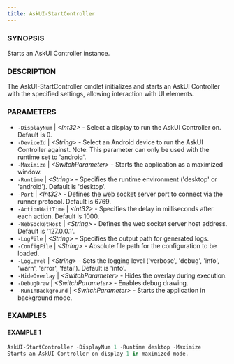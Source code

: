 ```yaml
---
title: AskUI-StartController
---
```



### SYNOPSIS

Starts an AskUI Controller instance.

### DESCRIPTION

The AskUI-StartController cmdlet initializes and starts an AskUI Controller with the specified settings, allowing interaction with UI elements.

### PARAMETERS

- `-DisplayNum` | _&lt;Int32&gt;_ - Select a display to run the AskUI Controller on. Default is 0. 
- `-DeviceId` | _&lt;String&gt;_ - Select an Android device to run the AskUI Controller against.
Note: This parameter can only be used with the runtime set to 'android'. 
- `-Maximize` | _&lt;SwitchParameter&gt;_ - Starts the application as a maximized window. 
- `-Runtime` | _&lt;String&gt;_ - Specifies the runtime environment ('desktop' or 'android'). Default is 'desktop'. 
- `-Port` | _&lt;Int32&gt;_ - Defines the web socket server port to connect via the runner protocol. Default is 6769. 
- `-ActionWaitTime` | _&lt;Int32&gt;_ - Specifies the delay in milliseconds after each action. Default is 1000. 
- `-WebSocketHost` | _&lt;String&gt;_ - Defines the web socket server host address. Default is '127.0.0.1'. 
- `-LogFile` | _&lt;String&gt;_ - Specifies the output path for generated logs. 
- `-ConfigFile` | _&lt;String&gt;_ - Absolute file path for the configuration to be loaded. 
- `-LogLevel` | _&lt;String&gt;_ - Sets the logging level ('verbose', 'debug', 'info', 'warn', 'error', 'fatal'). Default is 'info'. 
- `-HideOverlay` | _&lt;SwitchParameter&gt;_ - Hides the overlay during execution. 
- `-DebugDraw` | _&lt;SwitchParameter&gt;_ - Enables debug drawing. 
- `-RunInBackground` | _&lt;SwitchParameter&gt;_ - Starts the application in background mode.

### EXAMPLES

#### EXAMPLE 1

```powershell
AskUI-StartController -DisplayNum 1 -Runtime desktop -Maximize
Starts an AskUI Controller on display 1 in maximized mode.
```

